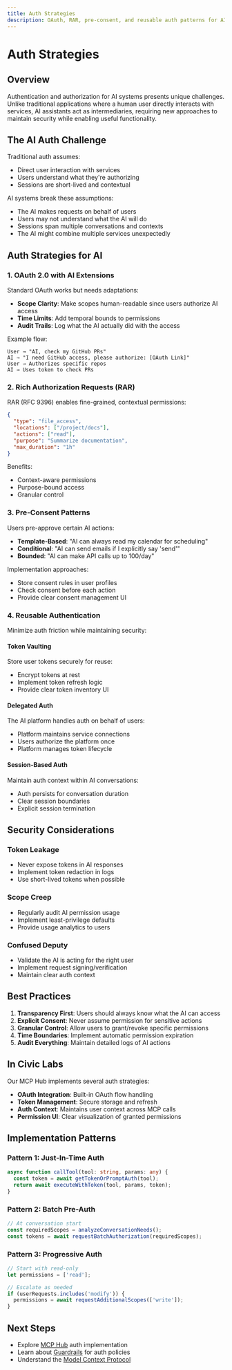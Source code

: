 ```yaml
---
title: Auth Strategies
description: OAuth, RAR, pre-consent, and reusable auth patterns for AI systems
---
```


# Auth Strategies

## Overview

Authentication and authorization for AI systems presents unique challenges. Unlike traditional applications where a human user directly interacts with services, AI assistants act as intermediaries, requiring new approaches to maintain security while enabling useful functionality.

## The AI Auth Challenge

Traditional auth assumes:
- Direct user interaction with services
- Users understand what they're authorizing
- Sessions are short-lived and contextual

AI systems break these assumptions:
- The AI makes requests on behalf of users
- Users may not understand what the AI will do
- Sessions span multiple conversations and contexts
- The AI might combine multiple services unexpectedly

## Auth Strategies for AI

### 1. OAuth 2.0 with AI Extensions

Standard OAuth works but needs adaptations:
- **Scope Clarity**: Make scopes human-readable since users authorize AI access
- **Time Limits**: Add temporal bounds to permissions
- **Audit Trails**: Log what the AI actually did with the access

Example flow:
```
User → "AI, check my GitHub PRs"
AI → "I need GitHub access, please authorize: [OAuth Link]"
User → Authorizes specific repos
AI → Uses token to check PRs
```

### 2. Rich Authorization Requests (RAR)

RAR (RFC 9396) enables fine-grained, contextual permissions:

```json
{
  "type": "file_access",
  "locations": ["/project/docs"],
  "actions": ["read"],
  "purpose": "Summarize documentation",
  "max_duration": "1h"
}
```

Benefits:
- Context-aware permissions
- Purpose-bound access
- Granular control

### 3. Pre-Consent Patterns

Users pre-approve certain AI actions:
- **Template-Based**: "AI can always read my calendar for scheduling"
- **Conditional**: "AI can send emails if I explicitly say 'send'"
- **Bounded**: "AI can make API calls up to 100/day"

Implementation approaches:
- Store consent rules in user profiles
- Check consent before each action
- Provide clear consent management UI

### 4. Reusable Authentication

Minimize auth friction while maintaining security:

#### Token Vaulting
Store user tokens securely for reuse:
- Encrypt tokens at rest
- Implement token refresh logic
- Provide clear token inventory UI

#### Delegated Auth
The AI platform handles auth on behalf of users:
- Platform maintains service connections
- Users authorize the platform once
- Platform manages token lifecycle

#### Session-Based Auth
Maintain auth context within AI conversations:
- Auth persists for conversation duration
- Clear session boundaries
- Explicit session termination

## Security Considerations

### Token Leakage
- Never expose tokens in AI responses
- Implement token redaction in logs
- Use short-lived tokens when possible

### Scope Creep
- Regularly audit AI permission usage
- Implement least-privilege defaults
- Provide usage analytics to users

### Confused Deputy
- Validate the AI is acting for the right user
- Implement request signing/verification
- Maintain clear auth context

## Best Practices

1. **Transparency First**: Users should always know what the AI can access
2. **Explicit Consent**: Never assume permission for sensitive actions
3. **Granular Control**: Allow users to grant/revoke specific permissions
4. **Time Boundaries**: Implement automatic permission expiration
5. **Audit Everything**: Maintain detailed logs of AI actions

## In Civic Labs

Our MCP Hub implements several auth strategies:
- **OAuth Integration**: Built-in OAuth flow handling
- **Token Management**: Secure storage and refresh
- **Auth Context**: Maintains user context across MCP calls
- **Permission UI**: Clear visualization of granted permissions

## Implementation Patterns

### Pattern 1: Just-In-Time Auth
```typescript
async function callTool(tool: string, params: any) {
  const token = await getTokenOrPromptAuth(tool);
  return await executeWithToken(tool, params, token);
}
```

### Pattern 2: Batch Pre-Auth
```typescript
// At conversation start
const requiredScopes = analyzeConversationNeeds();
const tokens = await requestBatchAuthorization(requiredScopes);
```

### Pattern 3: Progressive Auth
```typescript
// Start with read-only
let permissions = ['read'];

// Escalate as needed
if (userRequests.includes('modify')) {
  permissions = await requestAdditionalScopes(['write']);
}
```

## Next Steps

- Explore [MCP Hub](/labs/projects/mcp-hub) auth implementation
- Learn about [Guardrails](/labs/concepts/guardrails) for auth policies
- Understand the [Model Context Protocol](/labs/concepts/mcp)